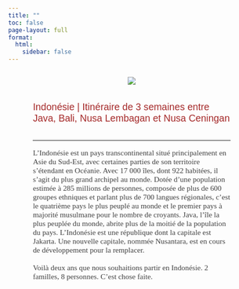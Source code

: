 ```yaml
---
title: ""
toc: false
page-layout: full
format:
  html:
    sidebar: false
---
```


<!-- Dans le <head> --> <link href="https://unpkg.com/aos@2.3.1/dist/aos.css" rel="stylesheet">

<!-- Avant la balise </body> -->

```{=html}
<script src="https://unpkg.com/aos@2.3.1/dist/aos.js"></script>
```

```{=html}
<script>
  AOS.init();
</script>
```

::: {data-aos="fade-right" data-aos-offset="100" data-aos-easing="ease-in-sine" data-aos-duration="1000" data-aos-delay="300" style="margin-left:10%; margin-right:10%; display:flex; justify-content:center;"}
<img src="images/IMG-index_1.jpg" id="img_group_1">
:::

::: {data-aos="fade-right" data-aos-offset="100" data-aos-easing="ease-in-sine" data-aos-duration="1000" data-aos-delay="300" style="margin-left:10%; margin-right:10%; display:flex; justify-content:left; font-size:1.4em; color:brown;font-family: Oswald,sans-serif;"}
Indonésie | Itinéraire de 3 semaines entre Java, Bali, Nusa Lembagan et Nusa Ceningan
:::
<hr style="margin-left:10%; margin-right:10%;">
::: {data-aos="fade-left" data-aos-offset="100" data-aos-easing="ease-in-sine" data-aos-duration="1000" data-aos-delay="300" style="margin-left:10%; margin-right:10%;font-family: Merriweather,serif;font-size:1.1em;color:#404040;"}
L'Indonésie est un pays transcontinental situé principalement en Asie du Sud-Est, avec certaines parties de son territoire s’étendant en Océanie. Avec 17 000 îles, dont 922 habitées, il s'agit du plus grand archipel au monde. Dotée d’une population estimée à 285 millions de personnes, composée de plus de 600 groupes ethniques et parlant plus de 700 langues régionales, c'est le quatrième pays le plus peuplé au monde et le premier pays à majorité musulmane pour le nombre de croyants. Java, l’île la plus peuplée du monde, abrite plus de la moitié de la population du pays. L'Indonésie est une république dont la capitale est Jakarta. Une nouvelle capitale, nommée Nusantara, est en cours de développement pour la remplacer.
<br>
<br>
Voilà deux ans que nous souhaitions partir en Indonésie. 2 familles, 8 personnes. C'est chose faite.
:::
